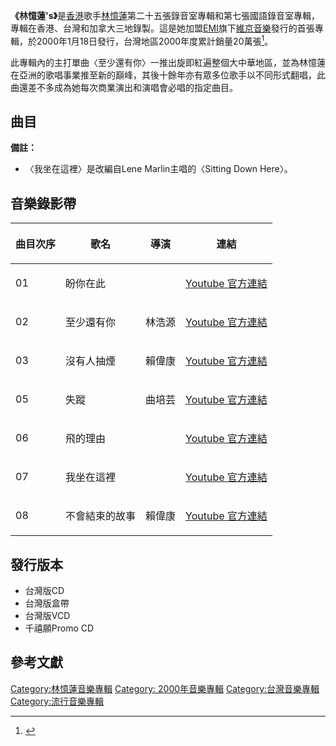 {{Infobox Album 
| Name		= 林憶蓮's
| Type		= [[專輯|專輯]]
| Artist	= [[林憶蓮|林憶蓮]] 
| Cover		= Sandylam_2000.jpg
| Released  	= 2000年1月18日
| Length        = 47:36
| Genre		= [[國語流行音樂|國語流行音樂]] 
| Label		= [[維京音樂_(港台)|維京音樂]]
| Producer	= Jim Lee、林憶蓮
| Last album	= [[鏗鏘玫瑰|鏗鏘玫瑰]]<br>(1999)
| This album	= '''林憶蓮's'''<br>(2000)
| Next album	= [[2001蓮|2001蓮]]<br>(2000)
}}

'''《林憶蓮's》'''是[[香港|香港]]歌手[[林憶蓮|林憶蓮]]第二十五張錄音室專輯和第七張國語錄音室專輯，專輯在香港、台灣和加拿大三地錄製。這是她加盟[[EMI|EMI]]旗下[[維京音樂_(港台)|維京音樂]]發行的首張專輯，於2000年1月18日發行，台灣地區2000年度累計銷量20萬張<ref>{{cite web|url=https://mypaper.pchome.com.tw/s8760/post/1380552824|title=2000年度台灣唱片銷量排行榜|work=明日報|accessdate=2022-05-16}}</ref>。

此專輯內的主打單曲〈至少還有你〉一推出旋即紅遍整個大中華地區，並為林憶蓮在亞洲的歌唱事業推至新的巔峰，其後十餘年亦有眾多位歌手以不同形式翻唱，此曲還差不多成為她每次商業演出和演唱會必唱的指定曲目。

==曲目==
{{Tracklist/common
| all_arranger = [[劉志遠|劉志遠]]
| all_producer = Jim Lee
| an = except
| music_credits = yes
| lyrics_credits = yes
| producer_credits = yes

| title1 = 盼你在此
| music1 = [[陶喆|陶喆]]
| lyrics1 = [[姚謙|姚謙]]
| length1 = 4:37

| title2 = 至少還有你
| note2 = 電影《[[安娜與國王|安娜與國王]]》中文主題曲
| music2 = Davy Chan
| lyrics2 = [[林夕|林夕]]
| length2 = 4:32	

| title3 = 沒有人抽煙
| music3 = Edwin McCain
| lyrics3 = 林夕
| length3 = 3:55

| title4 = 愛過我的每一天
| music4 = Russ Desalvo、Audrey Martells
| lyrics4 = 姚謙
| length4 = 3:52	

| title5 = 失蹤
| music5 = 柯肇雷
| lyrics5 = [[何啟弘|何啟弘]]
| note5 = 監製：林憶蓮、Jim Lee
| length5 = 3:18

| title6 = 飛的理由
| note6 = 電視劇《[[人間四月天|人間四月天]]》主題曲
| music6 = [[黃韻玲|黃韻玲]]
| lyrics6 = 姚謙
| length6 = 3:20	

| title7 = 我坐在這裡
| music7 = [[琳恩·瑪蓮|Lene Marlin]]
| lyrics7 = 林夕
| length7 = 4:24

| title8 = 不會結束的故事
| music8 = 陳韋伶
| lyrics8 = 姚謙
| length8 = 4:31

| title9 = Now or Never
| music9 = Jae Chong
| lyrics9 = [[李焯雄|李焯雄]]
| length9 = 3:29

| title10 = 對不起謝謝你
| note10 = 監製：林憶蓮、Jim Lee
| music10 = 小柯
| lyrics10 = 林夕
| producer10 = 
| length10 = 3:40

| title11 = 千禧願
| note11 = 
| music11 = Edwin McCain
| lyrics11 = [[林振強|林振強]]
| length11 = 3:56	

| title12 = 至少還有你
| note12 = sentimental version
| music12 = Davy Chan
| lyrics12 = 林夕
| length12 = 3:27
}}
'''備註：'''
*〈我坐在這裡〉是改編自Lene Marlin主唱的〈Sitting Down Here〉。

==音樂錄影帶==
{|class="wikitable sortable" style="text-align:center"
|-
!曲目次序
!歌名
!導演
!連結
|-
| 01 || 盼你在此 || || [https://www.youtube.com/watch?v=W68AsgrJCi0 Youtube 官方連結]
|-
| 02 || 至少還有你 || 林浩源 || [https://www.youtube.com/watch?v=pQlAWZLOpgo Youtube 官方連結] {{Wayback|url=https://www.youtube.com/watch?v=pQlAWZLOpgo |date=20201122091637 }}
|-
| 03 || 沒有人抽煙 || 賴偉康 || [https://www.youtube.com/watch?v=rZbxEEGCMGw Youtube 官方連結]
|-
| 05 || 失蹤 || 曲培芸 || [https://www.youtube.com/watch?v=h-m-in0p_iw Youtube 官方連結] {{Wayback|url=https://www.youtube.com/watch?v=h-m-in0p_iw |date=20210123172009 }}
|-
| 06 || 飛的理由 || || [https://www.youtube.com/watch?v=UWlH329ERJk Youtube 官方連結] {{Wayback|url=https://www.youtube.com/watch?v=UWlH329ERJk |date=20211108185541 }}
|-
| 07 || 我坐在這裡 || || [https://www.youtube.com/watch?v=iNO_LrCfy9s Youtube 官方連結] {{Wayback|url=https://www.youtube.com/watch?v=iNO_LrCfy9s |date=20201124183851 }}
|-
| 08 || 不會結束的故事 || 賴偉康 || [https://www.youtube.com/watch?v=pzfx1X7IVDk Youtube 官方連結] {{Wayback|url=https://www.youtube.com/watch?v=pzfx1X7IVDk |date=20191213175825 }}
|}

==發行版本==
*台灣版CD
*台灣版盒帶
*台灣版VCD
*千禧願Promo CD

==參考文獻==
{{Reflist}}

{{林憶蓮}}

[[Category:林憶蓮音樂專輯|Category:林憶蓮音樂專輯]]
[[Category:_2000年音樂專輯|Category: 2000年音樂專輯]]
[[Category:台灣音樂專輯|Category:台灣音樂專輯]]
[[Category:流行音樂專輯|Category:流行音樂專輯]]